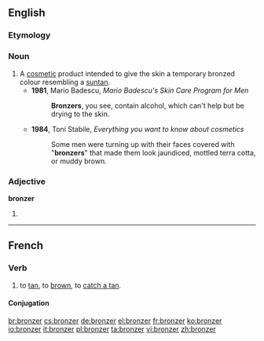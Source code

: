 ==English==

===Etymology===
{{suffix|bronze|er}}

===Noun===
{{en-noun}}

# A [[cosmetic]] product intended to give the skin a temporary bronzed colour resembling a [[suntan]].
#* '''1981''', Mario Badescu, ''Mario Badescu's Skin Care Program for Men''
#*: '''Bronzers''', you see, contain alcohol, which can't help but be drying to the skin.
#* '''1984''', Toni Stabile, ''Everything you want to know about cosmetics''
#*: Some men were turning up with their faces covered with "'''bronzers'''" that made them look jaundiced, mottled terra cotta, or muddy brown.

===Adjective===
'''bronzer'''

# {{context|rare|lang=en}} {{en-comparative of|bronze}}
<!--#:''You call that a bronze medal? My ass is '''bronzer''' than that.''-->

----

==French==

===Verb===
{{fr-verb}}

# {{context|transitive|or|reflexive|lang=fr}} to [[tan]], to [[brown]], to [[catch a tan]].

====Conjugation====
{{fr-conj-er|bronz|avoir}}

[[br:bronzer]]
[[cs:bronzer]]
[[de:bronzer]]
[[el:bronzer]]
[[fr:bronzer]]
[[ko:bronzer]]
[[io:bronzer]]
[[it:bronzer]]
[[pl:bronzer]]
[[ta:bronzer]]
[[vi:bronzer]]
[[zh:bronzer]]
